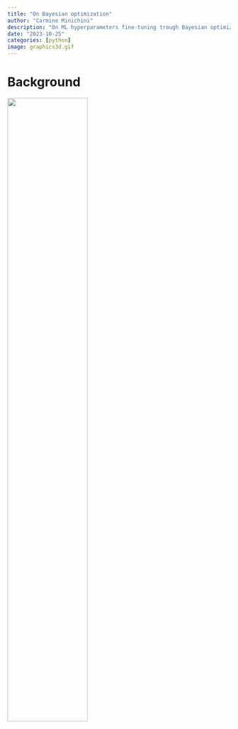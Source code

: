 ```yaml
---
title: "On Bayesian optimization"
author: "Carmine Minichini"
description: "On ML hyperparameters fine-tuning trough Bayesian optimization: a study"
date: "2023-10-25"
categories: [python]
image: graphics3d.gif
---
```


# Background

![](wip.gif){fig-align="center" width=60% font-size=1px}
